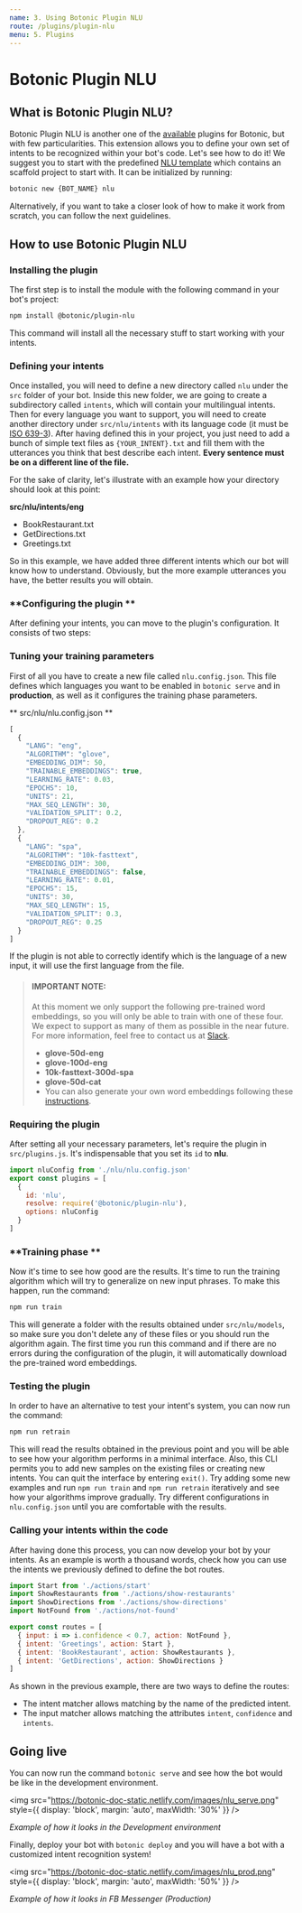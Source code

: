```yaml
---
name: 3. Using Botonic Plugin NLU
route: /plugins/plugin-nlu
menu: 5. Plugins
---
```


# **Botonic Plugin NLU**

## **What is Botonic Plugin NLU?**

Botonic Plugin NLU is another one of the [available](https://github.com/hubtype/botonic/tree/master/packages) plugins for Botonic, 
but with few particularities.
This extension allows you to define your own set of intents to be recognized within your bot's code. Let's see how to do it!
We suggest you to start with the predefined [NLU template](https://github.com/hubtype/botonic/tree/master/packages/botonic-cli/templates/nlu)
which contains an scaffold project to start with. It can be initialized by running:

```bash
botonic new {BOT_NAME} nlu
```

Alternatively, if you want to take a closer look of how to make it work from scratch, you can follow the next guidelines.


## **How to use Botonic Plugin NLU**

### **Installing the plugin**

The first step is to install the module with the following command in your bot's project:

```bash
npm install @botonic/plugin-nlu
```

This command will install all the necessary stuff to start working with your intents.


### **Defining your intents**

Once installed, you will need to define a new directory called `nlu` under the `src` folder of your bot. Inside this new folder, 
we are going to create a subdirectory called `intents`, which will contain your multilingual intents. Then for every language you want to support, 
you will need to create another directory under `src/nlu/intents` with its language code (it must be [ISO 639-3](https://iso639-3.sil.org/code_tables/639/data)).
After having defined this in your project, you just need to add a bunch of simple text files as `{YOUR_INTENT}.txt` and fill them with the utterances you think that best describe each intent. **Every sentence must be on a different line of the file.**

For the sake of clarity, let's illustrate with an example how your directory should look at this point:

**src/nlu/intents/eng**
* BookRestaurant.txt
* GetDirections.txt
* Greetings.txt

So in this example, we have added three different intents which our bot will know how to understand. Obviously, 
but the more example utterances you have, the better results you will obtain.

### **Configuring the plugin **
After defining your intents, you can move to the plugin's configuration. It consists of two steps:

### Tuning your training parameters
First of all you have to create a new file called `nlu.config.json`. This file defines which languages you want to be enabled in `botonic serve` and in **production**, 
as well as it configures the training phase parameters.

** src/nlu/nlu.config.json **

```javascript
[
  {
    "LANG": "eng",
    "ALGORITHM": "glove",
    "EMBEDDING_DIM": 50,
    "TRAINABLE_EMBEDDINGS": true,
    "LEARNING_RATE": 0.03,
    "EPOCHS": 10,
    "UNITS": 21,
    "MAX_SEQ_LENGTH": 30,
    "VALIDATION_SPLIT": 0.2,
    "DROPOUT_REG": 0.2
  },
  {
    "LANG": "spa",
    "ALGORITHM": "10k-fasttext",
    "EMBEDDING_DIM": 300,
    "TRAINABLE_EMBEDDINGS": false,
    "LEARNING_RATE": 0.01,
    "EPOCHS": 15,
    "UNITS": 30,
    "MAX_SEQ_LENGTH": 15,
    "VALIDATION_SPLIT": 0.3,
    "DROPOUT_REG": 0.25
  }
]
```

If the plugin is not able to correctly identify which is the language of a new input, it will use the first language from the file.

> #### IMPORTANT NOTE:
> At this moment we only support the following pre-trained word embeddings, so you will only be able to train with one of these four. 
> We expect to support as many of them as possible in the near future. For more information, feel free to contact us at [Slack](http://botonic.slack.com).
> * **glove-50d-eng**
> * **glove-100d-eng**
> * **10k-fasttext-300d-spa**
> * **glove-50d-cat**
> * You can also generate your own word embeddings following these [instructions](https://github.com/hubtype/botonic/scripts).

### Requiring the plugin

After setting all your necessary parameters, let's require the plugin in `src/plugins.js`. It's indispensable that you set its `id` to **nlu**.

```javascript
import nluConfig from './nlu/nlu.config.json'
export const plugins = [
  {
    id: 'nlu',
    resolve: require('@botonic/plugin-nlu'),
    options: nluConfig
  }
]
```

### **Training phase **
Now it's time to see how good are the results. It's time to run the training algorithm which will try to generalize on new input phrases.
To make this happen, run the command:

```bash
npm run train
```

This will generate a folder with the results obtained under `src/nlu/models`, so make sure you don't delete any of these files or you should run the algorithm again.
The first time you run this command and if there are no errors during the configuration of the plugin, it will automatically download the pre-trained word embeddings.

### **Testing the plugin**

In order to have an alternative to test your intent's system, you can now run the command:

```bash
npm run retrain
```

This will read the results obtained in the previous point and you will be able to see how your algorithm performs in a minimal interface. Also, this CLI permits you to 
add new samples on the existing files or creating new intents. You can quit the interface by entering `exit()`.
Try adding some new examples and run `npm run train` and `npm run retrain` iteratively and see how your algorithms improve gradually. 
Try different configurations in `nlu.config.json` until you are comfortable with the results.  

### **Calling your intents within the code**
After having done this process, you can now develop your bot by your intents. As an example is worth a thousand words, check how you 
can use the intents we previously defined to define the bot routes.

```javascript
import Start from './actions/start'
import ShowRestaurants from './actions/show-restaurants'
import ShowDirections from './actions/show-directions'
import NotFound from './actions/not-found'

export const routes = [
  { input: i => i.confidence < 0.7, action: NotFound },
  { intent: 'Greetings', action: Start },
  { intent: 'BookRestaurant', action: ShowRestaurants },
  { intent: 'GetDirections', action: ShowDirections }
]
```

As shown in the previous example, there are two ways to define the routes:
* The intent matcher allows matching by the name of the predicted intent.
* The input matcher allows matching the attributes `intent`, `confidence` and `intents`.

## **Going live**

You can now run the command `botonic serve` and see how the bot would be like in the development environment.

<img
  src="https://botonic-doc-static.netlify.com/images/nlu_serve.png"
  style={{ display: 'block', margin: 'auto', maxWidth: '30%' }}
/>

_Example of how it looks in the Development environment_

Finally, deploy your bot with `botonic deploy` and you will have a bot with a customized intent recognition system!  

<img
  src="https://botonic-doc-static.netlify.com/images/nlu_prod.png"
  style={{ display: 'block', margin: 'auto', maxWidth: '50%' }}
/>

_Example of how it looks in FB Messenger (Production)_